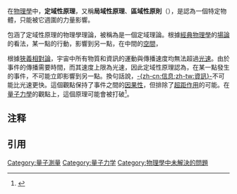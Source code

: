 {{NoteTA|G1=Physics}}
在[[物理學|物理學]]中，'''定域性原理'''，又稱'''局域性原理'''、'''區域性原則'''（{{lang-en|Principle of locality}}），是認為一個特定物體，只能被它週圍的力量影響。

包涵了定域性原理的物理學理論，被稱為是一個定域理論。根據[[經典物理學|經典物理學]]的[[經典場論|場論]]的看法，某一點的行動，影響到另一點，在中間的[[空間|空間]]，{{notetag|例如[[场_(物理)|場]]，會成為運動的中介。要對另一個點造成影響，一個[[波|波]]或是[[粒子|粒子]]，必須先行經兩點中間的空間，之後才能造成影響。}}

根據[[狹義相對論|狹義相對論]]，宇宙中所有物質和資訊的運動與傳播速度均無法超過[[光速|光速]]。由於事件的傳播需要時間，而其速度上限為光速，因此定域性原理認為，在某一點發生的事件，不可能立即影響到另一點。換句話說，[[信息|-{zh-cn:信息;zh-tw:資訊}-]]不可能比光速更快。這個觀點保持了事件之間的[[因果性|因果性]]，但排除了[[超距作用|超距作用]]的可能。在[[量子力學|量子力學]]的觀點上，這個原理可能會被打破{{notetag|例如[[量子纏結|量子纏結]]}}<ref>{{Cite news|url = http://www.nytimes.com/2015/10/22/science/quantum-theory-experiment-said-to-prove-spooky-interactions.html?_r=0|title = Sorry, Einstein. Quantum Study Suggests ‘Spooky Action’ Is Real.|accessdate = 2016-02-15|archive-date = 2015-10-23|archive-url = https://web.archive.org/web/20151023231041/http://www.nytimes.com/2015/10/22/science/quantum-theory-experiment-said-to-prove-spooky-interactions.html?_r=0|dead-url = no}}</ref>。

==注释==
{{notefoot}}

==引用==
{{reflist}}
[[Category:量子測量|Category:量子測量]]
[[Category:量子力学|Category:量子力学]]
[[Category:物理學中未解決的問題|Category:物理學中未解決的問題]]